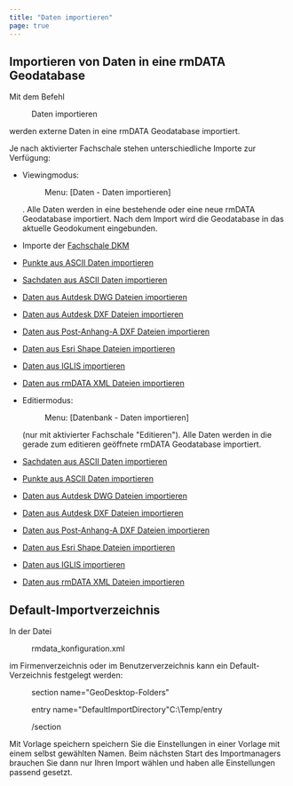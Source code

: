 ```yaml
---
title: "Daten importieren"
page: true
---
```

## Importieren von Daten in eine rmDATA Geodatabase

Mit dem Befehl  <Menu>Daten importieren</Menu>  werden externe Daten in eine rmDATA Geodatabase importiert.

Je nach aktivierter Fachschale stehen unterschiedliche Importe zur Verf&#252;gung:

- Viewingmodus: <Menu> Menu: [Daten - Daten importieren] </Menu> . Alle Daten werden in eine bestehende oder eine neue rmDATA Geodatabase importiert. Nach dem Import wird die Geodatabase in das aktuelle Geodokument eingebunden.

- Importe der 
[Fachschale DKM](../fachschalegrundstueckskatasterundadressenat/datenimportieren)

- [Punkte aus ASCII Daten importieren](../daten/importascii)

- [Sachdaten aus ASCII Daten importieren](../daten/importsachdaten)

- [Daten aus Autdesk DWG Dateien importieren](../daten/importautodeskdwg)

- [Daten aus Autdesk DXF Dateien importieren](../daten/importautodeskdwg)

- [Daten aus Post-Anhang-A DXF Dateien importieren](../daten/importpostanhangadxf)

- [Daten aus Esri Shape Dateien importieren](../daten/importesrishape)

- [Daten aus IGLIS importieren](../daten/importiglis)

- [Daten aus rmDATA XML Dateien importieren](../daten/importrmdataxml)







- Editiermodus: <Menu> Menu: [Datenbank - Daten importieren] </Menu>  (nur mit aktivierter Fachschale &quot;Editieren&quot;). Alle Daten werden in die gerade zum editieren ge&#246;ffnete rmDATA Geodatabase importiert.

- [Sachdaten aus ASCII Daten importieren](../daten/importsachdaten)

- [Punkte aus ASCII Daten importieren](../daten/importascii)

- [Daten aus Autdesk DWG Dateien importieren](../daten/importautodeskdwg)

- [Daten aus Autdesk DXF Dateien importieren](../daten/importautodeskdwg)

- [Daten aus Post-Anhang-A DXF Dateien importieren](../daten/importpostanhangadxf)

- [Daten aus Esri Shape Dateien importieren](../daten/importesrishape)

- [Daten aus IGLIS importieren](../daten/importiglis)

- [Daten aus rmDATA XML Dateien importieren](../daten/importrmdataxml)






## Default-Importverzeichnis
In der Datei  <Menu>rmdata_konfiguration.xml</Menu>  im Firmenverzeichnis oder im Benutzerverzeichnis kann ein Default-Verzeichnis festgelegt werden:

 <Menu>  section name="GeoDesktop-Folders"</Menu> 
 <Menu>    entry name="DefaultImportDirectory"C:\Temp/entry</Menu> 
 <Menu>  /section</Menu> 



<Success>
Mit  <Border>Vorlage speichern</Border>  speichern Sie die Einstellungen in einer Vorlage mit einem selbst gew&#228;hlten Namen. Beim n&#228;chsten Start des Importmanagers brauchen Sie dann nur Ihren Import w&#228;hlen und haben alle Einstellungen passend gesetzt.
</Success>

